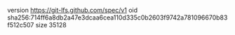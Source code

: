 version https://git-lfs.github.com/spec/v1
oid sha256:714ff6a8db2a47e3dcaa6cea110d335c0b2603f9742a781096670b83f512c507
size 35128
